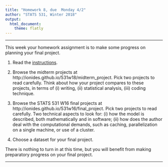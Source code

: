 ```yaml
---
title: "Homework 8, due  Monday 4/2"
author: "STATS 531, Winter 2018"
output:
  html_document:
    theme: flatly
---
```



-----------


This week your homework assignment is to make some progress on planning your final project.

1. Read the [instructions](../final_project/final_project_info.html). 

2. Browse the midterm projects at http://ionides.github.io/531w18/midterm_project. Pick two projects to read carefully. Think about how your project compares to these projects, in terms of (i) writing, (ii) statistical analysis, (iii) coding technique.

3. Browse the STATS 531 W16 final projects at http://ionides.github.io/531w16/final_project. Pick two projects to read carefully. Two technical aspects to look for: (i) how the model is described, both mathematically and in software; (ii) how does the author deal with the computational demands, such as caching, parallelization on a single machine, or use of a cluster.

4. Choose a dataset for your final project. 

There is nothing to turn in at this time, but you will benefit from making preparatory progress on your final project.


-----------